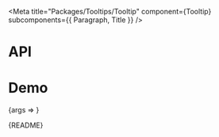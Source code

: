 
<Meta title="Packages/Tooltips/Tooltip" component={Tooltip} subcomponents={{ Paragraph, Title }} />

# API

<ArgsTable />

# Demo

<Canvas>
  <Story
    name="Tooltip"
    args={{
      content: CONTENT,
      hasArrow: true
    }}
    argTypes={{
      isVisible: { control: 'boolean' },
      appendToNode: { control: false }
    }}
    parameters={{
      design: {
        allowFullscreen: true,
        type: 'figma',
        url: 'https://www.figma.com/file/6g87L4FdKZTA3knt3Rsfdx/Garden?node-id=103%3A25293'
      }
    }}
  >
    {args => <TooltipStory {...args} />}
  </Story>
</Canvas>

<Markdown>{README}</Markdown>

